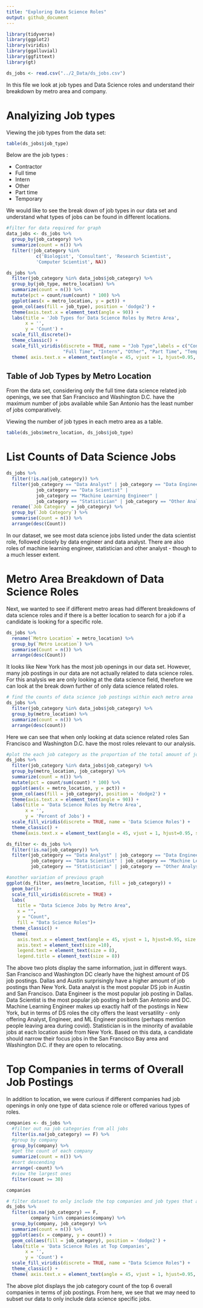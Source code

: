 ```yaml
---
title: "Exploring Data Science Roles"
output: github_document
---
```


```r
library(tidyverse)
library(ggplot2)
library(viridis)
library(ggalluvial)
library(ggfittext)
library(gt)

ds_jobs <- read.csv("../2_Data/ds_jobs.csv")
```

In this file we look at job types and Data Science roles and understand their breakdown by metro area and company.

# Analyizing Job types

Viewing the job types from the data set:

```r
table(ds_jobs$job_type)
```

Below are the job types :

* Contractor
* Full time
* Intern
* Other
* Part time
* Temporary

We would like to see the break down of job types in our data set and understand what types of jobs can be found in different locations. 

```R
#filter for data required for graph
data_jobs <- ds_jobs %>% 
  group_by(job_category) %>% 
  summarize(count = n()) %>% 
  filter(!job_category %in% 
           c('Biologist', 'Consultant', 'Research Scientist', 
           'Computer Scientist', NA))

ds_jobs %>% 
  filter(job_category %in% data_jobs$job_category) %>% 
  group_by(job_type, metro_location) %>% 
  summarize(count = n()) %>% 
  mutate(pct = count/sum(count) * 100) %>% 
  ggplot(aes(x = metro_location, y = pct)) + 
  geom_col(aes(fill = job_type), position = 'dodge2') +
  theme(axis.text.x = element_text(angle = 90)) +
  labs(title = 'Job Types for Data Science Roles by Metro Area',
       x = '',
       y = 'Count') +
  scale_fill_discrete()+
  theme_classic() +
  scale_fill_viridis(discrete = TRUE, name = "Job Type",labels = c("Contractor", 
                     "Full Time", "Intern", "Other", "Part Time", "Temporary")) +
  theme( axis.text.x = element_text(angle = 45, vjust = 1, hjust=0.95, size = 8))
```

## Table of Job Types by Metro Location 

From the data set, considering only the full time data science related job openings, we see that San Francisco and Washington D.C. have the maximum number of jobs available while San Antonio has the least number of jobs comparatively.

Viewing the number of job types in each metro area as a table.

```r
table(ds_jobs$metro_location, ds_jobs$job_type)
```

# List Counts of Data Science Jobs

```r
ds_jobs %>%
  filter(!is.na(job_category)) %>%
  filter(job_category == "Data Analyst" | job_category == "Data Engineer" |
           job_category == "Data Scientist" | 
           job_category == "Machine Learning Engineer" | 
           job_category == "Statistician" | job_category == "Other Analyst") %>%
  rename(`Job Category` = job_category) %>%
  group_by(`Job Category`) %>%
  summarise(Count = n()) %>%
  arrange(desc(Count))
```

In our dataset, we see most data science jobs listed under the data scientist role, followed closely by data engineer and data analyst. There are also roles of machine learning engineer, statistician and other analyst - though to a much lesser extent.

# Metro Area Breakdown of Data Science Roles

Next, we wanted to see if different metro areas had different breakdowns of data science roles and if there is a better location to search for a job if a candidate is looking for a specific role.

```r
ds_jobs %>%
  rename(`Metro Location` = metro_location) %>%
  group_by(`Metro Location`) %>%
  summarise(Count = n()) %>%
  arrange(desc(Count))
```

It looks like New York has the most job openings in our data set. However, many job postings in our data are not actually related to data science roles. For this analysis we are only looking at the data science field, therefore we can look at the break down further of only data science related roles.

```r
# find the counts of data science job postings within each metro area
ds_jobs %>% 
  filter(job_category %in% data_jobs$job_category) %>% 
  group_by(metro_location) %>% 
  summarize(count = n()) %>% 
  arrange(desc(count))
```

Here we can see that when only looking at data science related roles San Francisco and Washington D.C. have the most roles relevant to our analysis.

```r
#plot the each job category as the proportion of the total amount of jobs in each city (only focusing on ds jobs)
ds_jobs %>% 
  filter(job_category %in% data_jobs$job_category) %>% 
  group_by(metro_location, job_category) %>% 
  summarize(count = n()) %>% 
  mutate(pct = count/sum(count) * 100) %>% 
  ggplot(aes(x = metro_location, y = pct)) + 
  geom_col(aes(fill = job_category), position = 'dodge2') +
  theme(axis.text.x = element_text(angle = 90)) +
  labs(title = 'Data Science Roles by Metro Area',
       x = '',
       y = 'Percent of Jobs') +
  scale_fill_viridis(discrete = TRUE, name = 'Data Science Roles') +
  theme_classic() +
  theme(axis.text.x = element_text(angle = 45, vjust = 1, hjust=0.95, size = 8))
```

```r
ds_filter <- ds_jobs %>%
  filter(!is.na(job_category)) %>%
  filter(job_category == "Data Analyst" | job_category == "Data Engineer" | 
         job_category == "Data Scientist" | job_category == "Machine Learning Engineer" |
         job_category == "Statistician" | job_category == "Other Analyst")

#another variation of previous graph
ggplot(ds_filter, aes(metro_location, fill = job_category)) +
  geom_bar()+
  scale_fill_viridis(discrete = TRUE) +
  labs(
    title = "Data Science Jobs by Metro Area",
    x = "",
    y = "Count",
    fill = "Data Science Roles")+
  theme_classic() +
  theme(
    axis.text.x = element_text(angle = 45, vjust = 1, hjust=0.95, size = 8),
    axis.text = element_text(size =10),
    legend.text = element_text(size = 8),
    legend.title = element_text(size = 8)) 
```

The above two plots display the same information, just in different ways. San Francisco and Washington DC clearly have the highest amount of DS job postings. Dallas and Austin surprisingly have a higher amount of job postings than New York. Data analyst is the most popular DS job in Austin and San Francisco. Data Engineer is the most popular job posting in Dallas. Data Scientist is the most popular job posting in both San Antonio and DC. Machine Learning Engineer makes up exactly half of the postings in New York, but in terms of DS roles the city offers the least versatility - only offering Analyst, Engineer, and ML Engineer positions (perhaps mention people leaving area during covid). Statistician is in the minority of available jobs at each location aside from New York. Based on this data, a candidate should narrow their focus jobs in the San Francisco Bay area and Washington D.C. if they are open to relocating.

# Top Companies in terms of Overall Job Postings

In addition to location, we were curious if different companies had job openings in only one type of data science role or offered various types of roles.

```r
companies <- ds_jobs %>%
  #filter out na job categories from all jobs
  filter(is.na(job_category) == F) %>% 
  #group by company
  group_by(company) %>% 
  #get the count of each company
  summarize(count = n()) %>% 
  #sort descending
  arrange(-count) %>% 
  #view the largest ones
  filter(count >= 30)

companies
```

```r
# filter dataset to only include the top companies and job types that are not na, plot bar chart
ds_jobs %>% 
  filter(is.na(job_category) == F,
         company %in% companies$company) %>% 
  group_by(company, job_category) %>% 
  summarize(count = n()) %>% 
  ggplot(aes(x = company, y = count)) + 
  geom_col(aes(fill = job_category), position = 'dodge2') +
  labs(title = 'Data Science Roles at Top Companies',
       x = '',
       y = 'Count') +
  scale_fill_viridis(discrete = TRUE, name = "Data Science Roles") +
  theme_classic() +
  theme( axis.text.x = element_text(angle = 45, vjust = 1, hjust=0.95, size = 8))
```

The above plot displays the job category count of the top 6 overall companies in terms of job postings. From here, we see that we may need to subset our data to only include data science specific jobs. 